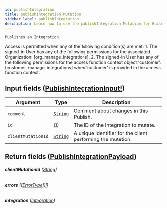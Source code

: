 ```yaml
---
id: publishIntegration
title: publishIntegration Mutation
sidebar_label: publishIntegration
description: Learn how to use the publishIntegration Mutation for Builder's API.
---
```


    Publishes an Integration.

Access is permitted when any of the following condition(s) are met: 1. The signed-in User has any of the following permissions for the associated Organization: [org_manage_integrations]. 2. The signed-in User has any of the following permissions for the access function context object 'customer': [customer_manage_integrations] when 'customer' is provided in the access function context.

## Input fields ([PublishIntegrationInput!](/self-managed/composer/builder/api/schema/input_object/PublishIntegrationInput.mdx))

| Argument           | Type                                     | Description                                                 |
| ------------------ | ---------------------------------------- | ----------------------------------------------------------- |
| `comment`          | [`String`](/self-managed/composer/builder/api/schema/scalar/String.mdx) | Comment about changes in this Publish.                      |
| `id`               | [`ID`](/self-managed/composer/builder/api/schema/scalar/ID.mdx)         | The ID of the Integration to mutate.                        |
| `clientMutationId` | [`String`](/self-managed/composer/builder/api/schema/scalar/String.mdx) | A unique identifier for the client performing the mutation. |

## Return fields ([PublishIntegrationPayload](/self-managed/composer/builder/api/schema/object/PublishIntegrationPayload.mdx))

###### <b>clientMutationId</b> ([String](/self-managed/composer/builder/api/schema/scalar/String.mdx))

###### <b>errors</b> ([[ErrorType!]!](/self-managed/composer/builder/api/schema/object/ErrorType.mdx))

###### <b>integration</b> ([Integration](/self-managed/composer/builder/api/schema/object/Integration.mdx))
